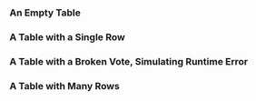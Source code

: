
<Meta title="Library/Tables/VotingRecordTable" component={VotingTable} />

### An Empty Table

<Props of={VotingTable} />

<Story name="Empty Table">
  <VotingTable votesPage={[]} name={text("Example Name", "Alice")} />
</Story>

### A Table with a Single Row

<Story name="Single Vote">
  <VotingTable
    votesPage={[
      {
        matter: {
          id: "example-matter-id",
          name: text("example-matter-name", "Council Community Meeting"),
          keywords: array("Tags", ["keyword1", "keyword2", "keyword3"]),
        },
        decision: "Approve",
        council_decision: "Adopted",
        event: {
          id: "example-event-id",
          date: new Date(),
          body_name: "example-event-name",
        },
      },
    ]}
    name={text("Example Name", "Alice")}
  />
</Story>

### A Table with a Broken Vote, Simulating Runtime Error

<Story name="Single Broken Vote">
  <VotingTable
    votesPage={[
      {
        matter: {
          id: "example-matter-id",
          name: text("example-matter-name", "Council Community Meeting"),
          keywords: array("Tags", ["keyword1", "keyword2", "keyword3"]),
        },
        decision: "Approve",
        council_decision: "Adopted",
        event: {
          id: "example-event-id",
          date: new Date(),
          body_name: "example-event-name",
        },
      },
      {
        error: "This is a vote object with broken properties.",
      },
      {
        matter: {
          id: "example-matter-id2",
          name: text("example-matter-name", "Council Community Meeting"),
          keywords: array("Tags", ["keyword1", "keyword2", "keyword3"]),
        },
        decision: "Reject",
        council_decision: "Adopted",
        event: {
          id: "example-event-id",
          date: new Date(),
          body_name: "example-event-name",
        },
      },
      {
        matter: {
          id: "example-matter-id3",
          name: text("example-matter-name", "Council Community Meeting"),
          keywords: array("Tags", ["keyword1", "keyword2", "keyword3"]),
        },
        decision: "Approve",
        council_decision: "Adopted",
        event: {
          id: "example-event-id",
          date: new Date(),
          body_name: "example-event-name",
        },
      },
    ]}
    name={text("Example Name", "Alice")}
  />
</Story>

### A Table with Many Rows

<Story name="Many Votes">
  <VotingTable
    votesPage={[
      {
        matter: {
          id: "example-matter-id",
          name: "example-matter-name",
          keywords: array("Tags", ["keyword1", "keyword2", "keyword3"]),
        },
        decision: "Reject",
        council_decision: "Rejected",
        event: {
          id: "example-event-id",
          date: new Date(),
          body_name: "example-event-name",
        },
      },
      {
        matter: {
          id: "example-matter-id2",
          name: "example-matter-name",
          keywords: array("Tags", ["keyword1", "keyword2", "keyword3"]),
        },
        decision: "Approve",
        council_decision: "Rejected",
        event: {
          id: "example-event-id",
          date: new Date(),
          body_name: "example-event-name",
        },
      },
      {
        matter: {
          id: "example-matter-id3",
          name: "example-matter-name",
          keywords: array("Tags", ["keyword1", "keyword2", "keyword3"]),
        },
        decision: "Reject",
        council_decision: "Adopted",
        event: {
          id: "example-event-id",
          date: new Date(),
          body_name: "example-event-name",
        },
      },
      {
        matter: {
          id: "example-matter-id4",
          name: "example-matter-name",
          keywords: array("Tags", ["keyword1", "keyword2", "keyword3"]),
        },
        decision: "Approve",
        council_decision: "Adopted",
        event: {
          id: "example-event-id",
          date: new Date(),
          body_name: "example-event-name",
        },
      },
      {
        matter: {
          id: "example-matter-id5",
          name: "example-matter-name",
          keywords: array("Tags", ["keyword1", "keyword2", "keyword3"]),
        },
        decision: "Approve",
        council_decision: "Adopted",
        event: {
          id: "example-event-id",
          date: new Date(),
          body_name: "example-event-name",
        },
      },
      {
        matter: {
          id: "example-matter-id6",
          name: "example-matter-name",
          keywords: array("Tags", ["keyword1", "keyword2", "keyword3"]),
        },
        decision: "Reject",
        council_decision: "Adopted",
        event: {
          id: "example-event-id",
          date: new Date(),
          body_name: "example-event-name",
        },
      },
    ]}
    name={text("Example Name", "Alice")}
  />
</Story>
